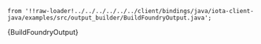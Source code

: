     from '!!raw-loader!../../../../../../client/bindings/java/iota-client-java/examples/src/output_builder/BuildFoundryOutput.java';

<CodeBlock className="language-java">
    {BuildFoundryOutput}
</CodeBlock>